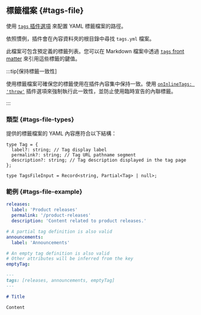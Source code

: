 ## 標籤檔案 {#tags-file}

使用 [`tags` 插件選項](#tags) 來配置 YAML 標籤檔案的路徑。

依照慣例，插件會在內容資料夾的根目錄中尋找 `tags.yml` 檔案。

此檔案可包含預定義的標籤列表。您可以在 Markdown 檔案中透過 [`tags` front matter](#markdown-front-matter) 來引用這些標籤的鍵值。

:::tip[保持標籤一致性]

使用標籤檔案可確保您的標籤使用在插件內容集中保持一致。使用 [`onInlineTags: 'throw'`](#onInlineTags) 插件選項來強制執行此一致性，並防止使用臨時宣告的內聯標籤。

:::

### 類型 {#tags-file-types}

提供的標籤檔案的 YAML 內容應符合以下結構：

```tsx
type Tag = {
  label?: string; // Tag display label
  permalink?: string; // Tag URL pathname segment
  description?: string; // Tag description displayed in the tag page
};

type TagsFileInput = Record<string, Partial<Tag> | null>;
```

### 範例 {#tags-file-example}

```yml title="tags.yml"
releases:
  label: 'Product releases'
  permalink: '/product-releases'
  description: 'Content related to product releases.'

# A partial tag definition is also valid
announcements:
  label: 'Announcements'

# An empty tag definition is also valid
# Other attributes will be inferred from the key
emptyTag:
```

```md title="content.md"
---
tags: [releases, announcements, emptyTag]
---

# Title

Content
```